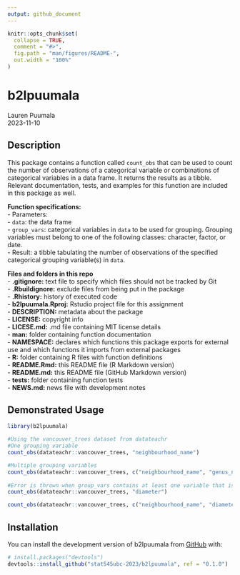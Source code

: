```yaml
---
output: github_document
---
```


<!-- README.md is generated from README.Rmd. Please edit that file -->

```r
knitr::opts_chunk$set(
  collapse = TRUE,
  comment = "#>",
  fig.path = "man/figures/README-",
  out.width = "100%"
)
```

# b2lpuumala
Lauren Puumala  
2023-11-10  
<!-- badges: start -->
<!-- badges: end -->

## Description
This package contains a function called `count_obs` that can be used to count the number of observations of a categorical variable or combinations of categorical variables in a data frame. It returns the results as a tibble. Relevant documentation, tests, and examples for this function are included in this package as well.  
  
**Function specifications:**    
- Parameters:  
  - `data`: the data frame  
  - `group_vars`: categorical variables in `data` to be used for grouping. Grouping variables must belong to one of the following classes: character, factor, or date.  
- Result: a tibble tabulating the number of observations of the specified categorical grouping variable(s) in `data`.  

**Files and folders in this repo**  
- **.gitignore:** text file to specify which files should not be tracked by Git  
- **.Rbuildignore:** exclude files from being put in the package   
- **.Rhistory:** history of executed code   
- **b2lpuumala.Rproj:** Rstudio project file for this assignment  
- **DESCRIPTION:** metadata about the package  
- **LICENSE:** copyright info  
- **LICESE.md:** .md file containing MIT license details  
- **man:** folder containing function documentation  
- **NAMESPACE:** declares which functions this package exports for external use and which functions it imports from external packages  
- **R:** folder containing R files with function definitions  
- **README.Rmd:** this README file (R Markdown version)  
- **README.md:** this README file (GitHub Markdown version)  
- **tests:** folder containing function tests  
- **NEWS.md:** news file with development notes
  
  
## Demonstrated Usage  
```r
library(b2lpuumala)

#Using the vancouver_trees dataset from datateachr
#One grouping variable
count_obs(datateachr::vancouver_trees, "neighbourhood_name")

#Multiple grouping variables
count_obs(datateachr::vancouver_trees, c("neighbourhood_name", "genus_name", "species_name"))
  
#Error is thrown when group_vars contains at least one variable that is the wrong class. See examples below.
count_obs(datateachr::vancouver_trees, "diameter")

count_obs(datateachr::vancouver_trees, c("neighbourhood_name", "diameter"))
```

## Installation

You can install the development version of b2lpuumala from [GitHub](https://github.com/) with:

``` r
# install.packages("devtools")
devtools::install_github("stat545ubc-2023/b2lpuumala", ref = "0.1.0")
```
